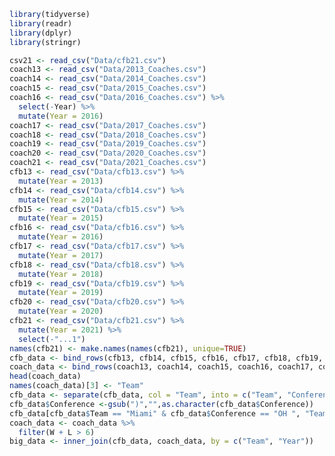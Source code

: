 ```r
library(tidyverse)
library(readr)
library(dplyr)
library(stringr)
```

```r
csv21 <- read_csv("Data/cfb21.csv")
coach13 <- read_csv("Data/2013_Coaches.csv")
coach14 <- read_csv("Data/2014_Coaches.csv")
coach15 <- read_csv("Data/2015_Coaches.csv")
coach16 <- read_csv("Data/2016_Coaches.csv") %>% 
  select(-Year) %>% 
  mutate(Year = 2016)
coach17 <- read_csv("Data/2017_Coaches.csv")
coach18 <- read_csv("Data/2018_Coaches.csv")
coach19 <- read_csv("Data/2019_Coaches.csv")
coach20 <- read_csv("Data/2020_Coaches.csv")
coach21 <- read_csv("Data/2021_Coaches.csv")
cfb13 <- read_csv("Data/cfb13.csv") %>% 
  mutate(Year = 2013)
cfb14 <- read_csv("Data/cfb14.csv") %>% 
  mutate(Year = 2014)
cfb15 <- read_csv("Data/cfb15.csv") %>% 
  mutate(Year = 2015)
cfb16 <- read_csv("Data/cfb16.csv") %>% 
  mutate(Year = 2016)
cfb17 <- read_csv("Data/cfb17.csv") %>% 
  mutate(Year = 2017)
cfb18 <- read_csv("Data/cfb18.csv") %>% 
  mutate(Year = 2018)
cfb19 <- read_csv("Data/cfb19.csv") %>% 
  mutate(Year = 2019)
cfb20 <- read_csv("Data/cfb20.csv") %>% 
  mutate(Year = 2020)
cfb21 <- read_csv("Data/cfb21.csv") %>% 
  mutate(Year = 2021) %>% 
  select(-"...1")
names(cfb21) <- make.names(names(cfb21), unique=TRUE)
cfb_data <- bind_rows(cfb13, cfb14, cfb15, cfb16, cfb17, cfb18, cfb19, cfb20, cfb21)
coach_data <- bind_rows(coach13, coach14, coach15, coach16, coach17, coach18, coach19, coach20, coach21)
head(coach_data)
names(coach_data)[3] <- "Team"
cfb_data <- separate(cfb_data, col = "Team", into = c("Team", "Conference"), sep = "[(]") %>% select(-c("...41", "Kickoff.Return.Def.Rank", "Opp.Kickoff.Returns", "Kickoff.Touchbacks", "Opponent.Kickoff.Return.Yards", "Opp.Kickoff.Return.Touchdowns.Allowed", "Avg.Yards.per.Kickoff.Return.Allowed", "Win.Loss", "NA.", "Interceptions.Thrown.y"))
cfb_data$Conference <-gsub(")","",as.character(cfb_data$Conference))
cfb_data[cfb_data$Team == "Miami" & cfb_data$Conference == "OH ", "Team"] <- "Miami (OH)"
coach_data <- coach_data %>% 
  filter(W + L > 6)
big_data <- inner_join(cfb_data, coach_data, by = c("Team", "Year"))
```





